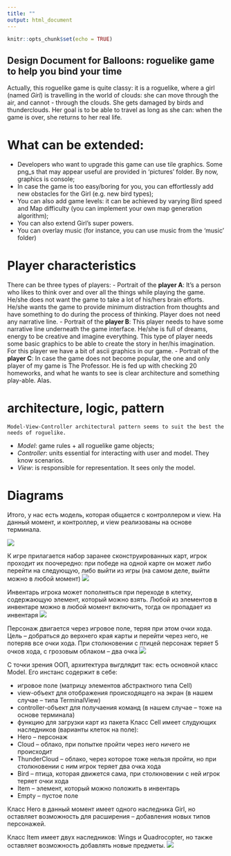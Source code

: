 ```yaml
---
title: ""
output: html_document
---
```


```r
knitr::opts_chunk$set(echo = TRUE)
```

## Design Document for Balloons: roguelike game to help you bind your time

Actually, this roguelike game is quite classy: it is a roguelike, where a girl (named *Girl*) is travelling in the world of clouds: she can move through the air, and cannot - through the clouds. She gets damaged by birds and thunderclouds. Her goal is to be able to travel as long as she can: when the game is over, she returns to her real life.

# What can be extended: 

- Developers who want to upgrade this game can use tile graphics. Some png_s that may appear useful are provided in 'pictures' folder. By now, graphics is console;
- In case the game is too easy/boring for you, you can effortlessly add new obstacles for the Girl (e.g. new bird types);
- You can also add game levels: it can be achieved by varying Bird speed and Map difficulty (you can implement your own map generation algorithm);
- You can also extend Girl's super powers.
- You can overlay music (for instance, you can use music from the 'music' folder)

# Player characteristics

There can be three types of players:
- Portrait of the **player A**:
	It's a person who likes to think over and over all the things while playing the game. He/she does not want the game to take a lot of his/hers brain efforts. He/she wants the game to provide minimum distraction from thoughts and have something to do during the process of thinking. Player does not need any narrative line.
- Portrait of the **player B**:
	This player needs to have some narrative line underneath the game interface. He/she is full of dreams, energy to be creative and imagine everything. This type of player needs some basic graphics to be able to create the story in her/his imagination. For this player we have a bit of ascii graphics in our game.
- Portrait of the **player C**: 
	In case the game does not become popular, the one and only player of my game is The Professor. He is fed up with checking 20 homeworks, and what he wants to see is clear architecture and something play-able. Alas.

# architecture, logic, pattern

	Model-View-Controller architectural pattern seems to suit the best the needs of roguelike.
   - *Model*: game rules + all roguelike game objects;
   - *Controller*: units essential for interacting with user and model. They know scenarios.
   - *View*: is responsible for representation. It sees only the model. 


# Diagrams


Итого, у нас есть модель, которая общается с контроллером и view. На данный момент, и контроллер, и view реализованы на основе терминала.

![](./screenshots/components.png)

К игре прилагается набор заранее сконструированных карт, игрок проходит их поочередно: при победе на одной карте он может либо перейти на следующую, либо выйти из игры (на самом деле, выйти можно в любой момент)
![](./screenshots/usecases.png)

Инвентарь игрока может пополняться при переходе в клетку, содержающую элемент, который можно взять. Любой из элементов в инвентаре можно в любой момент включить, тогда он пропадает из инвентаря
![](./screenshots/inventory.png)


Персонаж двигается через игровое поле, теряя при этом очки хода. Цель -- добраться до верхнего края карты и перейти через него, не потеряв все очки хода. При столкновении с птицей персонаж теряет 5 очков хода, с грозовым облаком -- два очка
![](./screenshots/gamecases.png)


С точки зрения ООП, архитектура выгдлядит так: есть основной класс Model. Его инстанс содержит в себе:

- игровое поле (матрицу элементов абстрактного типа Cell)
- view-объект для отображения происходящего на экран (в нашем случае -- типа TerminalView)
- controller-объект для получаения команд (в нашем случае -- тоже на основе терминала)
- функцию для загрузки карт из пакета
Класс Cell имеет слудующих наследников (варианты клеток на поле):
- Hero -- персонаж
- Cloud -- облако, при попытке пройти через него ничего не происходит
- ThunderCloud -- облако, через которое тоже нельзя пройти, но при столкновении с ним игрок теряет два очка хода
- Bird -- птица, которая движется сама, при столкновении с ней игрок теряет очки хода
- Item -- элемент, который можно положить в инвентарь
- Empty -- пустое поле

Класс Hero в данный момент имеет одного наследника Girl, но оставляет возможность для расширения -- добавления новых типов персонажей.

Класс Item имеет двух наследников: Wings и Quadrocopter, но также оставляет возможность добавлять новые предметы.
![](./screenshots/class.png)

